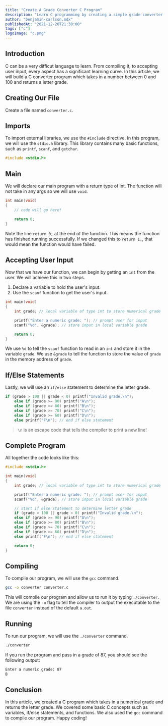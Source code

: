 ```yaml
---
title: "Create A Grade Converter C Program"
description: "Learn C programming by creating a simple grade converter program using if/else, scanf, and local variables."
author: "benjamin-carlson.mdx"
publishedAt: "2021-12-20T21:30:00"
tags: ["c"]
logoImage: "c.png"
---
```


## Introduction

C can be a very difficut language to learn. From compiling it, to accepting user input, every aspect has a significant learning curve. In this article, we will build a C converter program which takes in a number between 0 and 100 and returns a letter grade.

## Creating Our File

Create a file named `converter.c`.

## Imports

To import external libraries, we use the `#include` directive. In this program, we will use the `stdio.h` library. This library contains many basic functions, such as `printf`, `scanf`, and `getchar`.

```c:converter.c
#include <stdio.h>
```

## Main

We will declare our main program with a return type of int. The function will not take in any args so we will use `void`.

```c:converter.c
int main(void)
{
    // code will go here!

    return 0;
}
```

Note the line `return 0;` at the end of the function. This means the function has finished running successfully. If we changed this to `return 1;`, that would mean the function would have failed.

## Accepting User Input

Now that we have our function, we can begin by getting an `int` from the user. We will achieve this in two steps.

1. Declare a variable to hold the user's input.
2. Use the `scanf` function to get the user's input.

```c:converter.c
int main(void)
{
    int grade; // local variable of type int to store numerical grade

    printf("Enter a numeric grade: "); // prompt user for input
    scanf("%d", &grade); // store input in local variable grade

    return 0;
}
```

We use `%d` to tell the `scanf` function to read in an `int` and store it in the variable `grade`. We use `&grade` to tell the function to store the value of `grade` in the memory address of `grade`.

## If/Else Statements

Lastly, we will use an `if/else` statement to determine the letter grade.

```c:converter.c
if (grade > 100 || grade < 0) printf("Invalid grade.\n");
    else if (grade >= 90) printf("A\n");
    else if (grade >= 80) printf("B\n");
    else if (grade >= 70) printf("C\n");
    else if (grade >= 60) printf("D\n");
    else printf("F\n"); // end if else statement
```

> `\n` is an escape code that tells the compiler to print a new line!

## Complete Program

All together the code looks like this:

```c:converter.c
#include <stdio.h>

int main(void)
{
    int grade; // local variable of type int to store numerical grade

    printf("Enter a numeric grade: "); // prompt user for input
    scanf("%d", &grade); // store input in local variable grade

    // start if else statement to determine letter grade
    if (grade > 100 || grade < 0) printf("Invalid grade.\n");
    else if (grade >= 90) printf("A\n");
    else if (grade >= 80) printf("B\n");
    else if (grade >= 70) printf("C\n");
    else if (grade >= 60) printf("D\n");
    else printf("F\n"); // end if else statement

    return 0;
}
```

## Compiling

To compile our program, we will use the `gcc` command.

```bash
gcc -o converter converter.c
```

This will compile our program and allow us to run it by typing `./converter`. We are using the `-o` flag to tell the compiler to output the executable to the file `converter` instead of the default `a.out`.

## Running

To run our program, we will use the `./converter` command.

```bash
./converter
```

If you run the program and pass in a grade of 87, you should see the following output:

```bash
Enter a numeric grade: 87
B
```

## Conclusion

In this article, we created a C program which takes in a numerical grade and returns the letter grade. We covered some basic C concepts such as variables, if/else statements, and functions. We also used the `gcc` command to compile our program. Happy coding!
